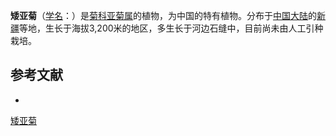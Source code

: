 {{Speciesbox
| name = 矮亚菊
| status = 
| status_system = 
| image =
| genus = Ajania
| species = trilobata
| authority = Poljak.
}}

'''矮亚菊'''（[[学名|学名]]：{{lang|la|''Ajania trilobata''}}）是[[菊科|菊科]][[亚菊属|亚菊属]]的植物，为中国的特有植物。分布于[[中国大陆|中国大陆]]的[[新疆|新疆]]等地，生长于海拔3,200米的地区，多生长于河边石缝中，目前尚未由人工引种栽培。

== 参考文献 ==
<div class="references-small">
* {{cite web| url =http://www.bioinfo.cn/db05/KmzwSpecies.php?action=view&id=3857| title =矮亚菊| work =《中国高等植物数据库全库》| publisher =中国科学院微生物研究所| author =昆明植物研究所| accessdate =2009-02-25| deadurl =yes| archiveurl =https://web.archive.org/web/20160305005125/http://www.bioinfo.cn/db05/KmzwSpecies.php?action=view&id=3857| archivedate =2016-03-05}}
</div>
{{Taxonbar|from=Q15230813}}

[[Category:亚菊属|矮亚菊]]


{{植物小作品}}